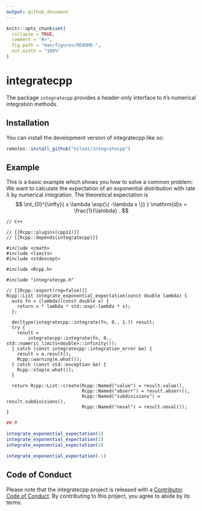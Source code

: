 ```yaml
---
output: github_document
---
```


<!-- README.md is generated from README.Rmd. Please edit that file -->

```r
knitr::opts_chunk$set(
  collapse = TRUE,
  comment = "#>",
  fig.path = "man/figures/README-",
  out.width = "100%"
)
```

# integratecpp

<!-- badges: start -->
<!-- badges: end -->

The package `integratecpp` provides a header-only interface to `R`'s numerical integration methods.

## Installation

You can install the development version of integratecpp like so:

``` r
remotes::install_github("hsloot/integratecpp")
```

## Example

This is a basic example which shows you how to solve a common problem:
We want to calculate the expectation of an exponential distribution with rate $\lambda$ by numerical integration.
The theoretical expectation is
$$
  \int_{0}^{\infty}{ x \lambda \exp{\{ -\lambda x \}} } \mathrm{d}x
    = \frac{1}{\lambda} .
$$

```Rcpp
// C++

// [[Rcpp::plugins(cpp11)]]
// [[Rcpp::depends(integratecpp)]]

#include <cmath>
#include <limits>
#include <stdexcept>

#include <Rcpp.h>

#include "integratecpp.h"

// [[Rcpp::export(rng=false)]]
Rcpp::List integrate_exponential_expectation(const double lambda) {
  auto fn = [lambda](const double x) {
    return x * lambda * std::exp(-lambda * x);
  };

  decltype(integratecpp::integrate(fn, 0., 1.)) result;
  try {
    result =
        integratecpp::integrate(fn, 0., std::numeric_limits<double>::infinity());
  } catch (const integratecpp::integration_error &e) {
    result = e.result();
    Rcpp::warning(e.what());
  } catch (const std::exception &e) {
    Rcpp::stop(e.what());
  }

  return Rcpp::List::create(Rcpp::Named("value") = result.value(),
                            Rcpp::Named("abserr") = result.abserr(),
                            Rcpp::Named("subdivisions") = result.subdivisions(),
                            Rcpp::Named("neval") = result.neval());
}
```


```r
## R

integrate_exponential_expectation(1)
integrate_exponential_expectation(2)
integrate_exponential_expectation(3)

integrate_exponential_expectation(-1)
```


## Code of Conduct

Please note that the integratecpp project is released with a [Contributor Code of Conduct](https://contributor-covenant.org/version/2/0/CODE_OF_CONDUCT.html). By contributing to this project, you agree to abide by its terms.
